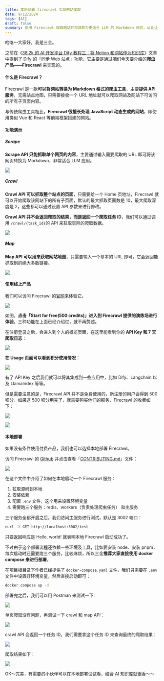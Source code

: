```yaml
---
title: 本地部署 firecrawl 实现网站爬取
date: 9/12/2024
tags: [AI]
draft: false
summary: 使用 Firecrawl 爬取网站并将其转为更适合 LLM 的 Markdown 格式，从此让 AI 知识库飞起～
---
```


哈咯～大家好，我是三金。

之前在《[38.2k 的 AI 开发平台 Dify 教程三：将 Notion 和网站作为知识库](https://mp.weixin.qq.com/s?__biz=MzUyODkwNTg3MA==\&mid=2247485086\&idx=1\&sn=16ffa7b2459ec604c9c0ce2c1ee31173\&chksm=fa68657fcd1fec69d4246d6271bafe0e0119a7c2731ad3049d258f7c3de722b864a05c0f6f3f#rd)》文章中提到了 Dify 的「同步 Web 站点」功能，它主要是通过咱们今天要介绍的**爬虫产品——Firecrawl** 来实现的。

#### 什么是 Firecrawl？

Firecrawl 是一款**可以将网站转换为 Markdown 格式的爬虫工具**，主要**提供 API 服务**，无需站点地图，只需要接收一个 URL 地址就可以爬取网站及网站下可访问的所有子页面内容。

与传统爬虫工具相比，**Firecrawl 很擅长处理 JavaScript 动态生成的网站**，即使用类似 Vue 和 React 等前端框架搭建的网站。

#### 功能演示

##### Scrape

**Scrape API 只能抓取单个网页的内容**，主要通过输入需要爬取的 URL 即可将该网页转换为 Markdown，非常适合 LLM 应用。

![](https://note.ihsxu.com/api/imgs/firecrawl-scrape.gif)

##### Crawl

**Crawl API 可以抓取整个站点的页面**，只需要给一个 Home 页地址，Firecrawl 就可以开始爬取该网站下的所有子页面，默认的最大抓取页面数是 10，最大爬取深度是 2，这些都可以通过设置 API 参数来进行修改。

**Crawl API 并不会返回爬取的结果，而是返回一个爬取任务 ID**，我们可以通过调用 `/crawl/{task_id}`的 API 来获取实际的爬取数据。

![](https://note.ihsxu.com/api/imgs/firecrawl-crawl.gif)

##### Map

**Map API 可以用来获取网站地图**，只需要输入一个基本的 URL 即可，它会返回能抓取到的绝大多数链接。

![](https://note.ihsxu.com/api/imgs/firecrawl-map.gif)

#### 使用线上产品

我们可以访问 Firecrawl 的[官网](https://www.firecrawl.dev/)来体验它。

![](https://note.ihsxu.com/api/imgs/1726148967581.webp)

如图，**点击「Start for free(500 credits)」进入到 Firecrawl 提供的演练场进行体验**。三种功能在上面已经介绍过，就不再赘述。

在注册登录之后，会进入到个人的概览页面，在这里能看到你的 **API Key 和 7 天爬取日志**：

![](https://note.ihsxu.com/api/imgs/1726150252700.webp)

**在 Usage 页面可以看到积分使用情况**：

![](https://note.ihsxu.com/api/imgs/1726150382727.webp)

有了 API Key 之后我们就可以将其集成到一些应用中，比如 Dify、Langchain 以及 LlamaIndex 等等。

但是需要注意的是，Firecrawl API 并不是免费使用的，新注册的用户会得到 500 积分，如果这 500 积分用完了，就需要购买他们的服务，Firecrawl 的收费如下：

![](https://note.ihsxu.com/api/imgs/1726150652214.webp)

![](https://note.ihsxu.com/api/imgs/1726150686378.webp)

#### 本地部署

如果没有条件使用付费产品，我们也可以选择本地部署 Firecrawl。

访问 Firecrawl 的 [Github](https://github.com/mendableai/firecrawl) 并点击查看「[CONTRIBUTING.md](https://github.com/mendableai/firecrawl/blob/main/CONTRIBUTING.md)」文件：

![](https://note.ihsxu.com/api/imgs/1726150916143.webp)

在这个文件中介绍了如何在本地启动一个 Firecrawl 服务：

1.  拉取源码到本地
2.  安装依赖
3.  配置 `.env` 文件，这个用来设置环境变量
4.  需要跑三个服务：redis、workers（负责处理爬虫任务） 和主服务

三个服务全都开启之后，我们访问主服务进行测试，默认是 3002 端口：

```bash
curl -X GET http://localhost:3002/test
```

只要返回响应是 Hello, world! 就表明本地 Firecrawl 启动成功了。

不过由于这个部署流程还依赖一些环境及工具，比如要安装 node、安装 pnpm，每次启动时还需要跑三个服务，比较麻烦，所以三金**推荐大家直接使用 docker compose 来进行部署**。

在项目根目录下作者已经提供了 `docker-compose.yaml` 文件，我们只需要在 `.env` 文件中设置好环境变量，然后直接启动即可：

```bash
docker compose up -d
```

部署完之后，我们可以用 Postman 来测试一下:

![](https://note.ihsxu.com/api/imgs/1726152410638.webp)

单页爬取没有问题，再测试一下 crawl 和 map API：

![](https://note.ihsxu.com/api/imgs/1726152510453.webp)

crawl API 会返回一个任务 ID，我们需要拿这个任务 ID 来查询最终的爬取结果：

![](https://note.ihsxu.com/api/imgs/1726152917097.webp)

爬取结果如下：

![](https://note.ihsxu.com/api/imgs/1726153051615.webp)

OK～完美，有需要的小伙伴可以在本地部署试试看，结合 AI 知识库就很香～～

